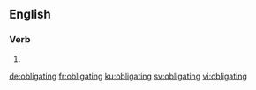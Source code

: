 ==English==

===Verb===
{{head|en|present participle}}

# {{present participle of|obligate|lang=en|nocat=1}}

[[de:obligating]]
[[fr:obligating]]
[[ku:obligating]]
[[sv:obligating]]
[[vi:obligating]]
